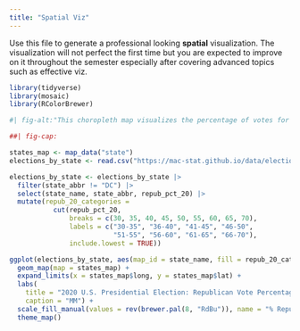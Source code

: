 ```yaml
---
title: "Spatial Viz"
---
```


Use this file to generate a professional looking **spatial** visualization.  The visualization will not perfect the first time but you are expected to improve on it throughout the semester especially after covering advanced topics such as effective viz.


```r

library(tidyverse)
library(mosaic)
library(RColorBrewer)

#| fig-alt:"This choropleth map visualizes the percentage of votes for the Republican candidate in the 2020 U.S. Presidential Election across states (excluding Washington, D.C.). States are color-coded into categories ranging from 0% to 100% Republican vote share, using a red-to-blue gradient. Darker red shades represent higher Republican vote percentages, while darker blue shades indicate lower percentages."

##| fig-cap:

states_map <- map_data("state")
elections_by_state <- read.csv("https://mac-stat.github.io/data/election_2020_by_state.csv")

elections_by_state <- elections_by_state |>
  filter(state_abbr != "DC") |>
  select(state_name, state_abbr, repub_pct_20) |>
  mutate(repub_20_categories =
           cut(repub_pct_20,
               breaks = c(30, 35, 40, 45, 50, 55, 60, 65, 70),
               labels = c("30-35", "36-40", "41-45", "46-50",
                          "51-55", "56-60", "61-65", "66-70"),
               include.lowest = TRUE))

ggplot(elections_by_state, aes(map_id = state_name, fill = repub_20_categories)) +
  geom_map(map = states_map) +
  expand_limits(x = states_map$long, y = states_map$lat) +
  labs(
    title = "2020 U.S. Presidential Election: Republican Vote Percentage by State",
    caption = "MM") +
  scale_fill_manual(values = rev(brewer.pal(8, "RdBu")), name = "% Republican") +
  theme_map()

```



